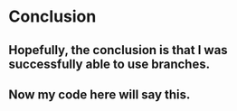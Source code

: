 # Conclusion

## Hopefully, the conclusion is that I was successfully able to use branches.

## Now my code here will say this.